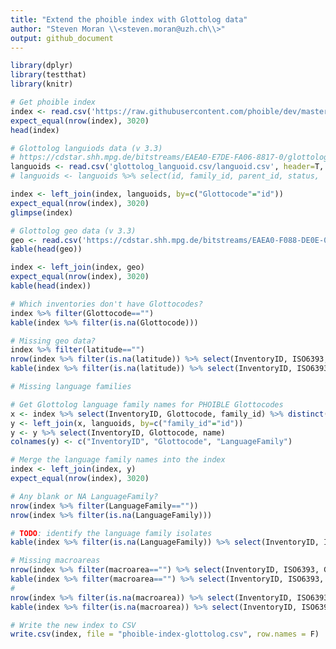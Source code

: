 ```yaml
---
title: "Extend the phoible index with Glottolog data"
author: "Steven Moran \\<steven.moran@uzh.ch\\>"
output: github_document
---
```


```r
library(dplyr)
library(testthat)
library(knitr)
```

```r
# Get phoible index
index <- read.csv('https://raw.githubusercontent.com/phoible/dev/master/mappings/InventoryID-LanguageCodes.csv', header=T, stringsAsFactors=F)
expect_equal(nrow(index), 3020)
head(index)
```

```r
# Glottolog languiods data (v 3.3)
# https://cdstar.shh.mpg.de/bitstreams/EAEA0-E7DE-FA06-8817-0/glottolog_languoid.csv.zip
languoids <- read.csv('glottolog_languoid.csv/languoid.csv', header=T, stringsAsFactors=F)
# languoids <- languoids %>% select(id, family_id, parent_id, status,  country_ids, iso639P3code)
```

```r
index <- left_join(index, languoids, by=c("Glottocode"="id"))
expect_equal(nrow(index), 3020)
glimpse(index)
```

```r
# Glottolog geo data (v 3.3)
geo <- read.csv('https://cdstar.shh.mpg.de/bitstreams/EAEA0-F088-DE0E-0712-0/languages_and_dialects_geo.csv')
kable(head(geo))
```

```r
index <- left_join(index, geo)
expect_equal(nrow(index), 3020)
kable(head(index))
```

```r
# Which inventories don't have Glottocodes?
index %>% filter(Glottocode=="")
kable(index %>% filter(is.na(Glottocode)))
```

```r
# Missing geo data?
index %>% filter(latitude=="")
nrow(index %>% filter(is.na(latitude)) %>% select(InventoryID, ISO6393, Glottocode, LanguageName, Source, latitude, longitude))
kable(index %>% filter(is.na(latitude)) %>% select(InventoryID, ISO6393, Glottocode, LanguageName, Source, latitude, longitude))
```

```r
# Missing language families

# Get Glottolog language family names for PHOIBLE Glottocodes
x <- index %>% select(InventoryID, Glottocode, family_id) %>% distinct()
y <- left_join(x, languoids, by=c("family_id"="id"))
y <- y %>% select(InventoryID, Glottocode, name)
colnames(y) <- c("InventoryID", "Glottocode", "LanguageFamily")

# Merge the language family names into the index
index <- left_join(index, y)
expect_equal(nrow(index), 3020)

# Any blank or NA LanguageFamily?
nrow(index %>% filter(LanguageFamily==""))
nrow(index %>% filter(is.na(LanguageFamily)))

# TODO: identify the language family isolates
kable(index %>% filter(is.na(LanguageFamily)) %>% select(InventoryID, ISO6393, Glottocode, LanguageName, Source, LanguageFamily))
```

```r
# Missing macroareas
nrow(index %>% filter(macroarea=="") %>% select(InventoryID, ISO6393, Glottocode, LanguageName, Source, macroarea))
kable(index %>% filter(macroarea=="") %>% select(InventoryID, ISO6393, Glottocode, LanguageName, Source, macroarea))
#
nrow(index %>% filter(is.na(macroarea)) %>% select(InventoryID, ISO6393, Glottocode, LanguageName, Source, macroarea))
kable(index %>% filter(is.na(macroarea)) %>% select(InventoryID, ISO6393, Glottocode, LanguageName, Source, macroarea))
```

```r
# Write the new index to CSV
write.csv(index, file = "phoible-index-glottolog.csv", row.names = F)
```